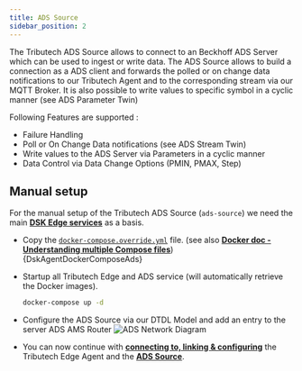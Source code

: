 ```yaml
---
title: ADS Source
sidebar_position: 2
---
```



The Tributech ADS Source allows to connect to an Beckhoff ADS Server which can be used to ingest or write data. 
The ADS Source allows to build a connection as a ADS client and forwards the polled or on change data notifications to our Tributech Agent and to the corresponding stream via our MQTT Broker. 
It is also possible to write values to specific symbol in a cyclic manner (see ADS Parameter Twin)

Following Features are supported : 
- Failure Handling
- Poll or On Change Data notifications (see ADS Stream Twin)
- Write values to the ADS Server via Parameters in a cyclic manner 
- Data Control via Data Change Options (PMIN, PMAX, Step)

## Manual setup

For the manual setup of the Tributech ADS Source (`ads-source`) we need the main [**DSK Edge services**](../docker-compose#agent-manual-setup) as a basis.

* Copy the [`docker-compose.override.yml`](../../../deployments/dsk-agent/opcua/docker-compose.override.yml) file.
(see also [**Docker doc - Understanding multiple Compose files**](https://docs.docker.com/compose/extends/#understanding-multiple-compose-files))
<CodeBlock className="language-yml" title="docker-compose.override.yml">{DskAgentDockerComposeAds}</CodeBlock>

* Startup all Tributech Edge and ADS service (will automatically retrieve the Docker images).
    ```bash
    docker-compose up -d
    ```
* Configure the ADS Source via our DTDL Model and add an entry to the server ADS AMS Router 
![ADS Network Diagram](./img/ADS-Network-Diagram.png)

* You can now continue with [**connecting to, linking & configuring**](../../agent_companion.mdx#agent-companion-connect) the Tributech Edge Agent and the [**ADS Source**](../../../provide_data/iot/ads.md).
